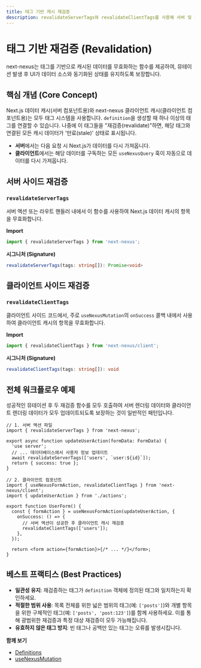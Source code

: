 ```yaml
---
title: 태그 기반 캐시 재검증
description: revalidateServerTags와 revalidateClientTags를 사용해 서버 및 클라이언트 캐시를 태그 기준으로 무효화하는 방법을 알아보세요.
---
```


# 태그 기반 재검증 (Revalidation)

next-nexus는 태그를 기반으로 캐시된 데이터를 무효화하는 함수를 제공하여, 뮤테이션 발생 후 UI가 데이터 소스와 동기화된 상태를 유지하도록 보장합니다.

## 핵심 개념 (Core Concept)

Next.js 데이터 캐시(서버 컴포넌트용)와 next-nexus 클라이언트 캐시(클라이언트 컴포넌트용)는 모두 태그 시스템을 사용합니다. `definition`을 생성할 때 하나 이상의 태그를 연결할 수 있습니다. 나중에 이 태그들을 "재검증(revalidate)"하면, 해당 태그와 연결된 모든 캐시 데이터가 '만료(stale)' 상태로 표시됩니다.

- **서버**에서는 다음 요청 시 Next.js가 데이터를 다시 가져옵니다.
- **클라이언트**에서는 해당 데이터를 구독하는 모든 `useNexusQuery` 훅이 자동으로 데이터를 다시 가져옵니다.

## 서버 사이드 재검증

### `revalidateServerTags`
서버 액션 또는 라우트 핸들러 내에서 이 함수를 사용하여 Next.js 데이터 캐시의 항목을 무효화합니다.

**Import**
```ts path=null start=null
import { revalidateServerTags } from 'next-nexus';
```

**시그니처 (Signature)**
```ts path=null start=null
revalidateServerTags(tags: string[]): Promise<void>
```

## 클라이언트 사이드 재검증

### `revalidateClientTags`
클라이언트 사이드 코드에서, 주로 `useNexusMutation`의 `onSuccess` 콜백 내에서 사용하여 클라이언트 캐시의 항목을 무효화합니다.

**Import**
```ts path=null start=null
import { revalidateClientTags } from 'next-nexus/client';
```

**시그니처 (Signature)**
```ts path=null start=null
revalidateClientTags(tags: string[]): void
```

## 전체 워크플로우 예제

성공적인 뮤테이션 후 두 재검증 함수를 모두 호출하여 서버 렌더링 데이터와 클라이언트 렌더링 데이터가 모두 업데이트되도록 보장하는 것이 일반적인 패턴입니다.

```tsx path=null start=null
// 1. 서버 액션 파일
import { revalidateServerTags } from 'next-nexus';

export async function updateUserAction(formData: FormData) {
  'use server';
  // ... 데이터베이스에서 사용자 정보 업데이트
  await revalidateServerTags(['users', `user:${id}`]);
  return { success: true };
}

// 2. 클라이언트 컴포넌트
import { useNexusFormAction, revalidateClientTags } from 'next-nexus/client';
import { updateUserAction } from './actions';

export function UserForm() {
  const { formAction } = useNexusFormAction(updateUserAction, {
    onSuccess: () => {
      // 서버 액션이 성공한 후 클라이언트 캐시 재검증
      revalidateClientTags(['users']);
    },
  });

  return <form action={formAction}>{/* ... */}</form>;
}
```

## 베스트 프랙티스 (Best Practices)

- **일관성 유지**: 재검증하는 태그가 `definition` 객체에 정의된 태그와 일치하는지 확인하세요.
- **적절한 범위 사용**: 목록 전체를 위한 넓은 범위의 태그(예: `['posts']`)와 개별 항목을 위한 구체적인 태그(예: `['posts', 'post:123']`)를 함께 사용하세요. 이를 통해 광범위한 재검증과 특정 대상 재검증이 모두 가능해집니다.
- **유효하지 않은 태그 방지**: 빈 태그나 공백만 있는 태그는 오류를 발생시킵니다.

**함께 보기**
- [Definitions](/ko/api/definitions)
- [useNexusMutation](/ko/api/hooks/use-nexus-mutation)